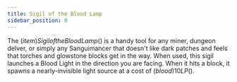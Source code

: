 ```yaml
---
title: Sigil of the Blood Lamp
sidebar_position: 0
---
```



The $(item)Sigil of the Blood Lamp$() is a handy tool for any miner, dungeon delver, or simply any Sanguimancer that doesn't like dark patches and feels that torches and glowstone blocks get in the way. When used, this sigil launches a Blood Light in the direction you are facing. When it hits a block, it spawns a nearly-invisible light source at a cost of $(blood)10 LP$().
